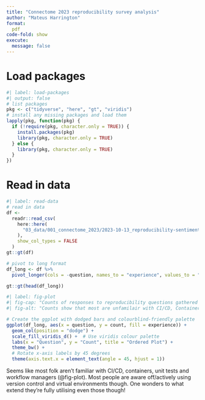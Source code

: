 ```yaml
---
title: "Connectome 2023 reproducibility survey analysis"
author: "Mateus Harrington"
format: 
  pdf
code-fold: show
execute: 
  message: false
---
```


# Load packages

```r
#| label: load-packages
#| output: false
# list packages
pkg <- c("tidyverse", "here", "gt", "viridis")
# install any missing packages and load them
lapply(pkg, function(pkg) {
  if (!require(pkg, character.only = TRUE)) {
    install.packages(pkg)
    library(pkg, character.only = TRUE)
  } else {
    library(pkg, character.only = TRUE)
  }
})
```

# Read in data 

```r
#| label: read-data
# read in data
df <-
  readr::read_csv(
    here::here(
      "03_data/001_connectome_2023/2023-10-13_reproducibility-sentiment-analysis.csv"
    ),
    show_col_types = FALSE
  )
gt::gt(df)

# pivot to long format
df_long <- df %>%
  pivot_longer(cols = -question, names_to = "experience", values_to = "count")

gt::gt(head(df_long))
```

```r
#| label: fig-plot
#| fig-cap: "Counts of responses to reproducibility questions gathered at connectome 2023."
#| fig-alt: "Counts show that most are unfamilair with CI/CD, Containerisation, Unit tests and Workflow managers."

# Create the ggplot with dodged bars and colourblind-friendly palette
ggplot(df_long, aes(x = question, y = count, fill = experience)) +
  geom_col(position = "dodge") +
  scale_fill_viridis_d() +  # Use viridis colour palette
  labs(x = "Question", y = "Count", title = "Ordered Plot") +
  theme_bw() +
  # Rotate x-axis labels by 45 degrees
  theme(axis.text.x = element_text(angle = 45, hjust = 1))
```

Seems like most folk aren't familiar with CI/CD, containers, unit tests and workflow managers (@fig-plot).
Most people are aware off/actively using version control and virtual environments though.
One wonders to what extend they're fully utilising even those though!
